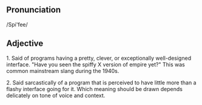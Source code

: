 == Pronunciation ==
/Spi'fee/

== Adjective ==
1. Said of programs having a pretty, clever, or exceptionally well-designed interface. "Have you seen the spiffy X version of empire yet?" This was common mainstream slang during the 1940s.

2. Said sarcastically of a program that is perceived to have little more than a flashy interface going for it. Which meaning should be drawn depends delicately on tone of voice and context.

{{Jargon File}}